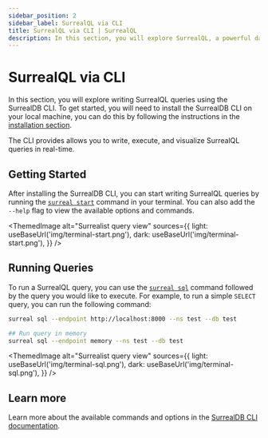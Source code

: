 ```yaml
---
sidebar_position: 2
sidebar_label: SurrealQL via CLI 
title: SurrealQL via CLI | SurrealQL
description: In this section, you will explore SurrealQL, a powerful database query language that closely resembles traditional SQL but comes with unique differences and improvements.
---
```


# SurrealQL via CLI 

In this section, you will explore writing SurrealQL queries using the SurrealDB CLI. To get started, you will need to install the SurrealDB CLI on your local machine, you can do this by following the instructions in the [installation section](/docs/surrealdb/cli).

The CLI provides allows you to write, execute, and visualize SurrealQL queries in real-time.

## Getting Started

After installing the SurrealDB CLI, you can start writing SurrealQL queries by running the [`surreal start`](/docs/surrealdb/cli/start) command in your terminal. You can also add the `--help` flag to view the available options and commands.

<ThemedImage
  alt="Surrealist query view"
  sources={{
    light: useBaseUrl('img/terminal-start.png'),
    dark: useBaseUrl('img/terminal-start.png'),
  }}
/>

## Running Queries

To run a SurrealQL query, you can use the [`surreal sql`](/docs/surrealdb/cli/sql) command followed by the query you would like to execute. For example, to run a simple `SELECT` query, you can run the following command:

```bash title="Start a SurrealDB Shell with local endpoint"
surreal sql --endpoint http://localhost:8000 --ns test --db test 
```

```bash title="Start a SurrealDB Shell with memory endpoint"
## Run query in memory 
surreal sql --endpoint memory --ns test --db test
```
<ThemedImage
  alt="Surrealist query view"
  sources={{
    light: useBaseUrl('img/terminal-sql.png'),
    dark: useBaseUrl('img/terminal-sql.png'),
  }}
/>

## Learn more

Learn more about the available commands and options in the [SurrealDB CLI documentation](/docs/surrealdb/cli).

